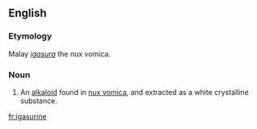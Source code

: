 ==English==

===Etymology===
Malay ''[[igasura]]'' the nux vomica.

===Noun===
{{en-noun}}

# {{label|en|chemistry}} An [[alkaloid]] found in [[nux vomica]], and extracted as a white crystalline substance.

[[fr:igasurine]]